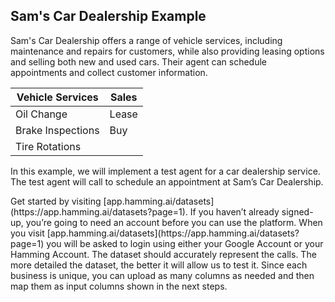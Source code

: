 ## Sam's Car Dealership Example

Sam's Car Dealership offers a range of vehicle services, including maintenance and repairs for customers, while also providing leasing options and selling both new and used cars. Their agent can schedule appointments and collect customer information.

| Vehicle Services  | Sales     | 
|------------|------------------|
| Oil Change | Lease            |
| Brake Inspections | Buy       |
| Tire Rotations |              | 


In this example, we will implement a test agent for a car dealership service. The test agent will call to schedule an appointment at Sam’s Car Dealership.


<Steps>
  <Step title="1. Account Setup">
  Get started by visiting [app.hamming.ai/datasets](https://app.hamming.ai/datasets?page=1).
    <Accordion title="1. Sign-up or Log-in to Hamming">
      If you haven’t already signed-up, you’re going to need an account before you can use the 
      platform. When you visit [app.hamming.ai/datasets](https://app.hamming.ai/datasets?page=1) you 
      will be asked to login using either your Google Account or your Hamming Account.
    </Accordion>
</Step>

<Steps>
<Step title="2. Create A Dataset">
   <Accordion title="2. Create A Dataset">
     The dataset should accurately represent the calls. The more detailed the dataset, the better it       
     will allow us to test it. Since each business is unique, you can upload as many columns as needed 
     and then map them as input columns shown in the next steps.
  </Accordion>
</Step>




